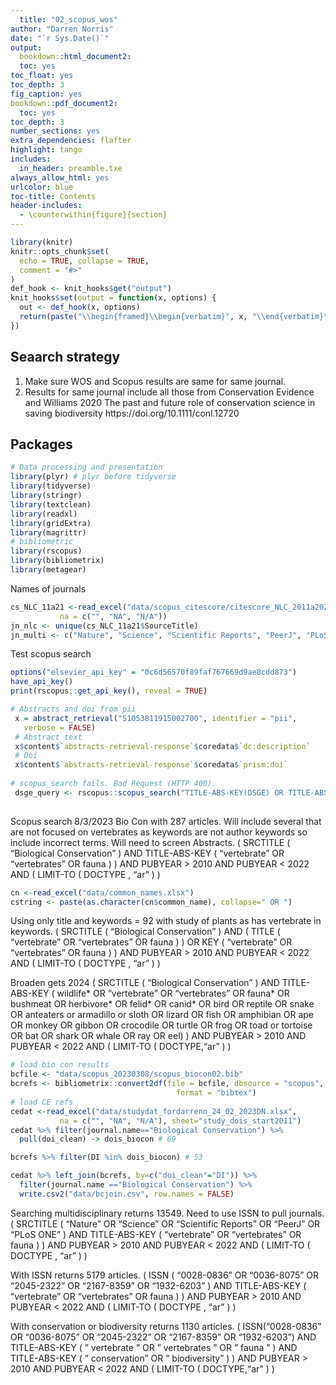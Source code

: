 ```yaml
---
  title: "02_scopus_wos"
author: "Darren Norris"
date: "`r Sys.Date()`"
output:
  bookdown::html_document2:
  toc: yes
toc_float: yes
toc_depth: 3
fig_caption: yes
bookdown::pdf_document2:
  toc: yes
toc_depth: 3
number_sections: yes
extra_dependencies: flafter
highlight: tango
includes:
  in_header: preamble.txe
always_allow_html: yes
urlcolor: blue
toc-title: Contents
header-includes:
  - \counterwithin{figure}{section}
---
```

  
```r
library(knitr)
knitr::opts_chunk$set(
  echo = TRUE, collapse = TRUE,
  comment = "#>" 
)
def_hook <- knit_hooks$get("output")
knit_hooks$set(output = function(x, options) {
  out <- def_hook(x, options)
  return(paste("\\begin{framed}\\begin{verbatim}", x, "\\end{verbatim}\\end{framed}", collapse = "\n"))
})
```

\newpage{}

## Seaarch strategy
1. Make sure WOS and Scopus results are same for same journal.
2. Results for same journal include all those from Conservation Evidence and Williams 2020 
The past and future role of conservation science in saving
biodiversity https://doi.org/10.1111/conl.12720

## Packages
```r
# Data processing and presentation
library(plyr) # plyr before tidyverse
library(tidyverse)
library(stringr)
library(textclean)
library(readxl)
library(gridExtra)
library(magrittr)
# bibliometric
library(rscopus)
library(bibliometrix)
library(metagear)


```

Names of journals
```r
cs_NLC_11a21 <-read_excel("data/scopus_citescore/citescore_NLC_2011a2021.xlsx", 
           na = c("", "NA", "N/A")) 
jn_nlc <- unique(cs_NLC_11a21$SourceTitle)
jn_multi <- c("Nature", "Science", "Scientific Reports", "PeerJ", "PLoS ONE")


```



Test scopus search 
```r
options("elsevier_api_key" = "0c6d56570f89faf767669d9ae8cdd873")
have_api_key()
print(rscopus::get_api_key(), reveal = TRUE)

# Abstracts and doi from pii
 x = abstract_retrieval("S1053811915002700", identifier = "pii",
   verbose = FALSE)
 # Abstract text
 x$content$`abstracts-retrieval-response`$coredata$`dc:description`
 # Doi
 x$content$`abstracts-retrieval-response`$coredata$`prism:doi`
 
# scopus_search fails. Bad Request (HTTP 400).
 dsge_query <- rscopus::scopus_search("TITLE-ABS-KEY(DSGE) OR TITLE-ABS-KEY(\"Dynamic Stochastic General Equilibrium\")", view = "COMPLETE")
 


```


Scopus search 8/3/2023 Bio Con with 287 articles.
Will include several that are not focused on vertebrates as keywords are not author keywords so include incorrect terms. Will need to screen Abstracts.
( SRCTITLE ( "Biological Conservation" ) AND TITLE-ABS-KEY ( "vertebrate" OR "vertebrates" OR fauna ) ) AND PUBYEAR > 2010 AND PUBYEAR < 2022 AND ( LIMIT-TO ( DOCTYPE , "ar" ) )

```r

cn <-read_excel("data/common_names.xlsx")
cstring <- paste(as.character(cn$common_name), collapse=" OR ")

```


Using only title and keywords = 92 with study of plants as has vertebrate in keywords.
( SRCTITLE ( "Biological Conservation" ) AND ( TITLE ( "vertebrate" OR "vertebrates" OR fauna ) ) OR KEY ( "vertebrate" OR "vertebrates" OR fauna ) ) AND PUBYEAR > 2010 AND PUBYEAR < 2022 AND ( LIMIT-TO ( DOCTYPE , "ar" ) )

Broaden gets 2024
( SRCTITLE ( "Biological Conservation" ) AND TITLE-ABS-KEY ( wildlife* OR "vertebrate" OR "vertebrates" OR fauna* OR bushmeat OR herbivore* OR felid* OR canid* OR bird OR reptile OR snake OR anteaters or armadillo or sloth OR lizard OR fish OR amphibian OR ape OR monkey OR gibbon OR crocodile OR turtle OR frog OR toad or tortoise OR bat OR shark OR whale OR ray OR eel) ) AND PUBYEAR > 2010 AND PUBYEAR < 2022 AND ( LIMIT-TO ( DOCTYPE,"ar" ) )

```r
# load bio con results
bcfile <- "data/scopus_20230308/scopus_biocon02.bib"
bcrefs <- bibliometrix::convert2df(file = bcfile, dbsource = "scopus", 
                                     format = "bibtex") 
# load CE refs
cedat <-read_excel("data/studydat_fordarrenn_24_02_2023DN.xlsx", 
           na = c("", "NA", "N/A"), sheet="study_dois_start2011")
cedat %>% filter(journal.name=="Biological Conservation") %>% 
  pull(doi_clean) -> dois_biocon # 69

bcrefs %>% filter(DI %in% dois_biocon) # 53

cedat %>% left_join(bcrefs, by=c("doi_clean"="DI")) %>% 
  filter(journal.name =="Biological Conservation") %>% 
  write.csv2("data/bcjoin.csv", row.names = FALSE)
```



Searching multidisciplinary returns 13549. Need to use ISSN to pull journals.
( SRCTITLE ( "Nature" OR "Science" OR "Scientific Reports" OR "PeerJ" OR "PLoS ONE" ) AND TITLE-ABS-KEY ( "vertebrate" OR "vertebrates" OR fauna ) ) AND PUBYEAR > 2010 AND PUBYEAR < 2022 AND ( LIMIT-TO ( DOCTYPE , "ar" ) )

With ISSN returns 5179 articles.
( ISSN ( "0028-0836" OR "0036-8075" OR "2045-2322" OR "2167-8359" OR "1932-6203" ) AND TITLE-ABS-KEY ( "vertebrate" OR "vertebrates" OR fauna ) ) AND PUBYEAR > 2010 AND PUBYEAR < 2022 AND ( LIMIT-TO ( DOCTYPE , "ar" ) )

With conservation or biodiversity returns 1130 articles.
( ISSN("0028-0836" OR "0036-8075" OR "2045-2322" OR "2167-8359" OR "1932-6203") AND TITLE-ABS-KEY ( " vertebrate " OR " vertebrates " OR " fauna " ) AND TITLE-ABS-KEY ( " conservation" OR " biodiversity" ) ) AND PUBYEAR > 2010 AND PUBYEAR < 2022 AND ( LIMIT-TO ( DOCTYPE,"ar" ) )